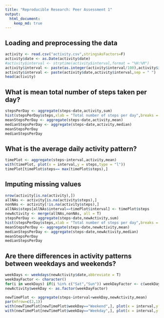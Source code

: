 ```yaml
---
title: "Reproducible Research: Peer Assessment 1"
output: 
  html_document:
    keep_md: true
---
```



## Loading and preprocessing the data

```r
activity <- read.csv("activity.csv",stringsAsFactors=F)
activity$date <- as.Date(activity$date)
#activity$interval <- strptime(activity$interval,format = "%H:%M")
activity$interval <- paste(as.integer(activity$interval/100),activity$interval%%100,sep = ":")
activity$interval <- paste(activity$date,activity$interval,sep = " ")
head(activity)
```


## What is mean total number of steps taken per day?
```r
stepsPerDay <- aggregate(steps~date,activity,sum)
hist(stepsPerDay$steps,xlab = "Total number of steps per day",breaks = nrow(stepsPerDay))
meanStepsPerDay <- aggregate(steps~date,activity,mean)
medianStepsPerDay <- aggregate(steps~date,activity,median)
meanStepsPerDay
medianStepsPerDay
```



## What is the average daily activity pattern?
```r
timePlot <- aggregate(steps~interval,activity,mean)
with(timePlot, plot(x = interval,y = steps,type = "l"))
timePlot[timePlot$steps== max(timePlot$steps),]
```

## Imputing missing values
```r
nrow(activity[is.na(activity),])
allNAs <- activity[is.na(activity$steps),]
nonNAs <- activity[!is.na(activity$steps),]
allNAs$steps[allNAs$interval==timePlot$interval] <- timePlot$steps
newActivity <- merge(allNAs,nonNAs, all = T)
stepsPerDay <- aggregate(steps~date,newActivity,sum)
hist(stepsPerDay$steps,xlab = "Total number of steps per day",breaks = nrow(stepsPerDay))
meanStepsPerDay <- aggregate(steps~date,newActivity,mean)
medianStepsPerDay <- aggregate(steps~date,newActivity,median)
meanStepsPerDay
medianStepsPerDay
```


## Are there differences in activity patterns between weekdays and weekends?
```r
weekDays <- weekdays(newActivity$date,abbreviate = T)
weekDayFactor <- character()
for(i in weekDays) if(i %in% c("Sat","Sun")) weekDayFactor <- c(weekDayFactor,"Weekend") else weekDayFactor <- c(weekDayFactor,"Weekday")
newActivity$weekDay <- as.factor(weekDayFactor)

newTimePlot <- aggregate(steps~interval+weekDay,newActivity,mean)
par(mfrow=c(2,1))
with(newTimePlot[newTimePlot$weekDay=="Weekend",], plot(x = interval,y = steps,type = "l",main = "weekend",ylab = "Number of steps"))
with(newTimePlot[newTimePlot$weekDay=="Weekday",], plot(x = interval,y = steps,type = "l",main="weekday",ylab = "Number of steps"))
```

